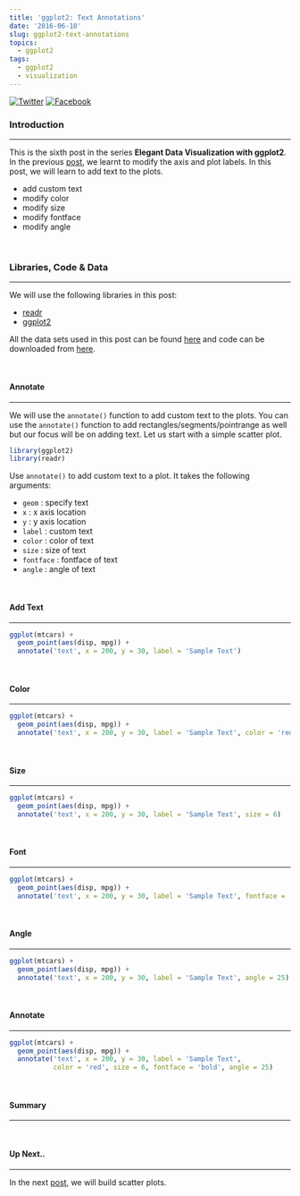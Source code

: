 ```yaml
---
title: 'ggplot2: Text Annotations'
date: '2016-06-10'
slug: ggplot2-text-annotations
topics:
  - ggplot2
tags:
  - ggplot2
  - visualization
---
```


[![Twitter](http://i.imgur.com/tXSoThF.png)](https://twitter.com/login?redirect_after_login=%2Fhome%3Fstatus)
[![Facebook](http://i.imgur.com/P3YfQoD.png)](https://www.facebook.com/sharer/sharer.php?u=)

### Introduction

<hr>

This is the sixth post in the series **Elegant Data Visualization with ggplot2**. In the previous [post](http://www.rsquaredacademy.com/blog/post/axis-plot-labels/), we learnt to modify the axis and plot labels. In this post, we will learn to add text to the plots.

- add custom text 
- modify color
- modify size
- modify fontface
- modify angle

<br>

### Libraries, Code & Data

<hr>

We will use the following libraries in this post:

- [readr](http://readr.tidyverse.org/)
- [ggplot2](http://ggplot2.tidyverse.org/)

All the data sets used in this post can be found [here](https://github.com/rsquaredacademy/datasets) and code can be downloaded from [here](https://gist.github.com/rsquaredacademy/567094325b5e134b5b4459677206f363).

<br>

#### Annotate

<hr>

We will use the `annotate()` function to add custom text to the plots. You can use the `annotate()` function to add rectangles/segments/pointrange as well but our focus will be on adding text. Let us start with a simple scatter plot.

```r
library(ggplot2)
library(readr)
```

Use `annotate()` to add custom text to a plot. It takes the following arguments:

- `geom`     : specify text
- `x`        : x axis location
- `y`        : y axis location
- `label`    : custom text 
- `color`    : color of text
- `size`     : size of text
- `fontface` : fontface of text
- `angle`    : angle of text

<br>

#### Add Text

<hr>

```r
ggplot(mtcars) +
  geom_point(aes(disp, mpg)) +
  annotate('text', x = 200, y = 30, label = 'Sample Text')
```

<br>

#### Color

<hr>

```r
ggplot(mtcars) +
  geom_point(aes(disp, mpg)) +
  annotate('text', x = 200, y = 30, label = 'Sample Text', color = 'red')
```

<br>

#### Size

<hr>

```r
ggplot(mtcars) +
  geom_point(aes(disp, mpg)) +
  annotate('text', x = 200, y = 30, label = 'Sample Text', size = 6)
```

<br>

#### Font

<hr>

```r
ggplot(mtcars) +
  geom_point(aes(disp, mpg)) +
  annotate('text', x = 200, y = 30, label = 'Sample Text', fontface = 'bold')
```

<br>

#### Angle

<hr>

```r
ggplot(mtcars) +
  geom_point(aes(disp, mpg)) +
  annotate('text', x = 200, y = 30, label = 'Sample Text', angle = 25)
```

<br>

#### Annotate

<hr>

```r
ggplot(mtcars) +
  geom_point(aes(disp, mpg)) +
  annotate('text', x = 200, y = 30, label = 'Sample Text',
           color = 'red', size = 6, fontface = 'bold', angle = 25)
```

<br>

#### Summary

<hr>

<br>

#### Up Next..

<hr>

In the next [post](https://rsquaredacademy.github.io/blog/post/ggplot2-scatter-plots/), we will build scatter plots.

<br>